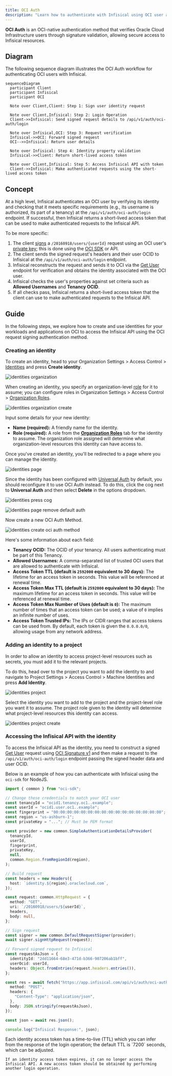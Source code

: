 ```yaml
---
title: OCI Auth
description: "Learn how to authenticate with Infisical using OCI user accounts."
---
```


**OCI Auth** is an OCI-native authentication method that verifies Oracle Cloud Infrastructure users through signature validation, allowing secure access to Infisical resources.

## Diagram

The following sequence diagram illustrates the OCI Auth workflow for authenticating OCI users with Infisical.

```mermaid
sequenceDiagram
  participant Client
  participant Infisical
  participant OCI

  Note over Client,Client: Step 1: Sign user identity request

  Note over Client,Infisical: Step 2: Login Operation
  Client->>Infisical: Send signed request details to /api/v1/auth/oci-auth/login

  Note over Infisical,OCI: Step 3: Request verification
  Infisical->>OCI: Forward signed request
  OCI-->>Infisical: Return user details

  Note over Infisical: Step 4: Identity property validation
  Infisical->>Client: Return short-lived access token

  Note over Client,Infisical: Step 5: Access Infisical API with token
  Client->>Infisical: Make authenticated requests using the short-lived access token
```

## Concept

At a high level, Infisical authenticates an OCI user by verifying its identity and checking that it meets specific requirements (e.g., its username is authorized, its part of a tenancy) at the `/api/v1/auth/oci-auth/login` endpoint. If successful,
then Infisical returns a short-lived access token that can be used to make authenticated requests to the Infisical API.

To be more specific:
1. The client [signs](https://docs.oracle.com/en-us/iaas/Content/API/Concepts/signingrequests.htm) a `/20160918/users/{userId}` request using an OCI user's [private key](https://docs.oracle.com/en-us/iaas/Content/API/Concepts/apisigningkey.htm#Required_Keys_and_OCIDs); this is done using the [OCI SDK](https://infisical.com/docs/documentation/platform/identities/oci-auth#accessing-the-infisical-api-with-the-identity) or API.
2. The client sends the signed request's headers and their user OCID to Infisical at the `/api/v1/auth/oci-auth/login` endpoint.
3. Infisical reconstructs the request and sends it to OCI via the [Get User](https://docs.oracle.com/en/engineered-systems/private-cloud-appliance/3.0-latest/ceapi/op-20160918-users-user_id-get.html) endpoint for verification and obtains the identity associated with the OCI user.
4. Infisical checks the user's properties against set criteria such as **Allowed Usernames** and **Tenancy OCID**.
5. If all checks pass, Infisical returns a short-lived access token that the client can use to make authenticated requests to the Infisical API.

## Guide

In the following steps, we explore how to create and use identities for your workloads and applications on OCI to
access the Infisical API using the OCI request signing authentication method.

### Creating an identity

To create an identity, head to your Organization Settings > Access Control > [Identities](https://app.infisical.com/organization/access-management?selectedTab=identities) and press **Create identity**.

![identities organization](/images/platform/identities/identities-org.png)

When creating an identity, you specify an organization-level [role](/documentation/platform/role-based-access-controls) for it to assume; you can configure roles in Organization Settings > Access Control > [Organization Roles](https://app.infisical.com/organization/access-management?selectedTab=roles).

![identities organization create](/images/platform/identities/identities-org-create.png)

Input some details for your new identity:
- **Name (required):** A friendly name for the identity.
- **Role (required):** A role from the [**Organization Roles**](https://app.infisical.com/organization/access-management?selectedTab=roles) tab for the identity to assume. The organization role assigned will determine what organization-level resources this identity can have access to.

Once you've created an identity, you'll be redirected to a page where you can manage the identity.

![identities page](/images/platform/identities/identities-page.png)

Since the identity has been configured with [Universal Auth](https://infisical.com/docs/documentation/platform/identities/universal-auth) by default, you should reconfigure it to use OCI Auth instead. To do this, click the cog next to **Universal Auth** and then select **Delete** in the options dropdown.

![identities press cog](/images/platform/identities/identities-press-cog.png)

![identities page remove default auth](/images/platform/identities/identities-page-remove-default-auth.png)

Now create a new OCI Auth Method.

![identities create oci auth method](/images/platform/identities/identities-org-create-oci-auth-method.png)

Here's some information about each field:
- **Tenancy OCID:** The OCID of your tenancy. All users authenticating must be part of this Tenancy.
- **Allowed Usernames:** A comma-separated list of trusted OCI users that are allowed to authenticate with Infisical.
- **Access Token TTL (default is `2592000` equivalent to 30 days):** The lifetime for an access token in seconds. This value will be referenced at renewal time.
- **Access Token Max TTL (default is `2592000` equivalent to 30 days):** The maximum lifetime for an access token in seconds. This value will be referenced at renewal time.
- **Access Token Max Number of Uses (default is `0`):** The maximum number of times that an access token can be used; a value of `0` implies an infinite number of uses.
- **Access Token Trusted IPs:** The IPs or CIDR ranges that access tokens can be used from. By default, each token is given the `0.0.0.0/0`, allowing usage from any network address.

### Adding an identity to a project

In order to allow an identity to access project-level resources such as secrets, you must add it to the relevant projects.

To do this, head over to the project you want to add the identity to and navigate to Project Settings > Access Control > Machine Identities and press **Add Identity**.

![identities project](/images/platform/identities/identities-project.png)

Select the identity you want to add to the project and the project-level role you want it to assume. The project role given to the identity will determine what project-level resources this identity can access.

![identities project create](/images/platform/identities/identities-project-create.png)

### Accessing the Infisical API with the identity

To access the Infisical API as the identity, you need to construct a signed [Get User](https://docs.oracle.com/en/engineered-systems/private-cloud-appliance/3.0-latest/ceapi/op-20160918-users-user_id-get.html) request using [OCI Signature v1](https://docs.oracle.com/en-us/iaas/Content/API/Concepts/signingrequests.htm#Request_Signatures) and then make a request to the `/api/v1/auth/oci-auth/login` endpoint passing the signed header data and user OCID.

Below is an example of how you can authenticate with Infisical using the `oci-sdk` for NodeJS.

```typescript
import { common } from "oci-sdk";

// Change these credentials to match your OCI user
const tenancyId = "ocid1.tenancy.oc1..example";
const userId = "ocid1.user.oc1..example";
const fingerprint = "00:00:00:00:00:00:00:00:00:00:00:00:00:00:00:00";
const region = "us-ashburn-1";
const privateKey = "..."; // Must be PEM format

const provider = new common.SimpleAuthenticationDetailsProvider(
  tenancyId,
  userId,
  fingerprint,
  privateKey,
  null,
  common.Region.fromRegionId(region),
);

// Build request
const headers = new Headers({
  host: `identity.${region}.oraclecloud.com`,
});

const request: common.HttpRequest = {
  method: "GET",
  uri: `/20160918/users/${userId}`,
  headers,
  body: null,
};

// Sign request
const signer = new common.DefaultRequestSigner(provider);
await signer.signHttpRequest(request);

// Forward signed request to Infisical
const requestAsJson = {
  identityId: "2dd11664-68e3-471d-b366-907206ab1bff",
  userOcid: userId,
  headers: Object.fromEntries(request.headers.entries()),
};

const res = await fetch("https://app.infisical.com/api/v1/auth/oci-auth/login", {
  method: "POST",
  headers: {
    "Content-Type": "application/json",
  },
  body: JSON.stringify(requestAsJson),
});

const json = await res.json();

console.log("Infisical Response:", json);
```

<Note>
    Each identity access token has a time-to-live (TTL) which you can infer from the response of the login operation; the default TTL is `7200` seconds, which can be adjusted.

    If an identity access token expires, it can no longer access the Infisical API. A new access token should be obtained by performing another login operation.
</Note>
